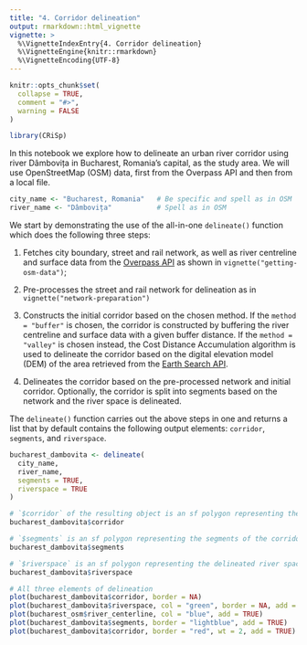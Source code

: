 ```yaml
---
title: "4. Corridor delineation"
output: rmarkdown::html_vignette
vignette: >
  %\VignetteIndexEntry{4. Corridor delineation}
  %\VignetteEngine{knitr::rmarkdown}
  %\VignetteEncoding{UTF-8}
---
```


```r
knitr::opts_chunk$set(
  collapse = TRUE,
  comment = "#>",
  warning = FALSE
)
```

```r
library(CRiSp)
```

In this notebook we explore how to delineate an urban river corridor using river Dâmbovița in Bucharest, Romania's capital, as the study area. We will use OpenStreetMap (OSM) data, first from the Overpass API and then from a local file.

```r
city_name <- "Bucharest, Romania"   # Be specific and spell as in OSM
river_name <- "Dâmbovița"           # Spell as in OSM
```

We start by demonstrating the use of the all-in-one `delineate()` function which does the following three steps:

1. Fetches city boundary, street and rail network, as well as river centreline and surface data from the [Overpass API](https://wiki.openstreetmap.org/wiki/Overpass_API) as shown in `vignette("getting-osm-data")`;

2. Pre-processes the street and rail network for delineation as in `vignette("network-preparation")`

3. Constructs the initial corridor based on the chosen method. If the `method = "buffer"` is chosen, the corridor is constructed by buffering the river centreline and surface data with a given buffer distance. If the `method = "valley"` is chosen instead, the Cost Distance Accumulation algorithm is used to delineate the corridor based on the digital elevation model (DEM) of the area retrieved from the [Earth Search API](https://element84.com/earth-search/).

4. Delineates the corridor based on the pre-processed network and initial corridor. Optionally, the corridor is split into segments based on the network and the river space is delineated.

The `delineate()` function carries out the above steps in one and returns a list that by default contains the following output elements: `corridor`, `segments`, and `riverspace`.

```r
bucharest_dambovita <- delineate(
  city_name,
  river_name,
  segments = TRUE,
  riverspace = TRUE
)

# `$corridor` of the resulting object is an sf polygon representing the corridor
bucharest_dambovita$corridor

# `$segments` is an sf polygon representing the segments of the corridor
bucharest_dambovita$segments

# `$riverspace` is an sf polygon representing the delineated river space
bucharest_dambovita$riverspace

# All three elements of delineation
plot(bucharest_dambovita$corridor, border = NA)
plot(bucharest_dambovita$riverspace, col = "green", border = NA, add = TRUE)
plot(bucharest_osm$river_centerline, col = "blue", add = TRUE)
plot(bucharest_dambovita$segments, border = "lightblue", add = TRUE)
plot(bucharest_dambovita$corridor, border = "red", wt = 2, add = TRUE)
```

